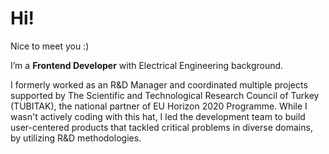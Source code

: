 
# Hi!

Nice to meet you :)

I’m a **Frontend Developer** with Electrical Engineering background. 

I formerly worked as an R&D Manager and coordinated multiple projects supported by The Scientific and Technological Research Council of Turkey (TUBITAK), the national partner of EU Horizon 2020 Programme. While I wasn't actively coding with this hat, I led the development team to build user-centered products that tackled critical problems in diverse domains, by utilizing R&D methodologies.


